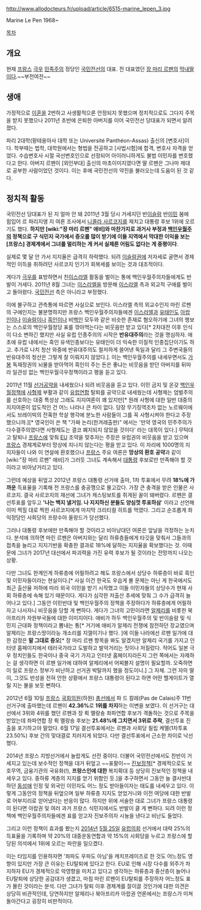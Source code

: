 http://www.allodocteurs.fr/upload/article/6515-marine_lepen_3.jpg

Marine Le Pen 1968~

[[목차]]
== 개요 ==
현재 [[프랑스]] [[극우]] [[민족주의]] 정당인 [[국민전선]]의 대표. 전 대표였던 [[장 마리 르펜]]의 [[막내]][[딸]]이다.~~부전여전~~

== 생애 ==
가정적으로 [[이혼]]을 2번하고 사생활적으론 안정되지 못했으며 정치적으로도 그다지 주목을 받지 못했으나 2011년 초반에 은퇴한 아버지를 이어 국민전선 당대표가 되면서 알려졌다.

파리 2대학(팡테옹아사 대학 또는 Université Panthéon-Assas) 출신의 [변호사]이다. 학부때는 법학, 대학원에서는 형법을 전공하고 [사법시험]에 합격, 변호사 자격을 얻었다. 수습변호사 시절 국선변호인으로 선정되어 아이러니하게도 불법 이민자를 변호했다고 한다.  아버지 르펜이 [외인부대] 출신의 마초이미지였다면 딸 르펜은 그나마 제대로 공부한 사람이었던 것이다. 이는 후에 국민전선의 약진을 불러오는데 도움이 된 것 같다. 
== 정치적 활동 ==
국민전선 당대표가 된 지 얼마 안 돼 2011년 3월 당시 거세지던 반[[이슬람]] 반[[이민]] 붐에 힘입어 르 파리지앵 지 여론 조사에서 [[니콜라 사르코지]]를 제치고 대통령 후보 1위에 오르기도 했다. '''하지만 [wiki:"장 마리 르펜" 애비]와 마찬가지로 과거사 부정과 [[백인]]우월주의 정책으로 구 식민지 국가에서 증오를 많이 받기에 이들 지역에서 막대한 이익을 보는 [프랑스] 경제계에서 그녀를 멀리하는 게 커서 실제론 어림도 없다는 게 중평이다'''.

실제로 몇 달 안 가서 지지율은 급격히 하락했다. 되려 [[이슬람]]권에 저자세로 굴면서 경제적인 이득을 취하려던 사르코지 인기가 회복세를 보이는 것과 대조적이다.

게다가 [[극우]]를 표방하면서 친[[이스라엘]] 활동을 벌이는 통에 백인우월주의자들에게도 반발이 거세다. 2011년 8월 그녀는 [[이스라엘]]을 방문해 [[이스라엘]] 측과 외교적 구애를 벌이고 돌아왔다. [[국민전선]] 측은 아니라고 부정했다.

이에 불구하고 관측통에 따르면 사실으로 보인다. 이스라엘 측의 외교수인지 마린 르펜의 구애인지는 불분명하지만 프랑스 백인우월주의자들에겐 [[이스라엘]]과 [[유태인]]도 [[아랍]]인이나 [[이슬람]]이나 [[흑인]]이나 비[[백인]] 모두와 같은 비슷한 존재로 혐오하기에 그녀의 행보는 스스로의 백인우월정당 표를 깎아먹는다는 비웃음만 받고 있다[* 2차대전 이후 인식이 다소 변하긴 했지만 사실 유럽 인종주의의 시작은 '''반유대주의'''라는 것을 명심하자. 애초에 유럽 내에서는 흑인 유색인종보다는 유태인이 더 익숙한 이질적 인종집단이기도 하고. 추가로 나치 청산 와중에 반유대주의도 철저하게 쓸어낸 독일과 달리 그 주변국들의 반유대주의 청산은 그렇게 잘 이뤄지지 않았다.]. 이는 백인우월주의를 내세우면서도 [[가봉]] 독재정권의 뇌물을 받아먹어 흑인이 주는 돈은 좋냐는 비웃음을 받던 아버지를 뒤따라 일관성 없는 백인우월극우정책이라고 평을 듣고 있다.

2011년 11월 [[선거]]공약을 내세웠으나 되려 비웃음을 듣고 있다. 이민 금지 및 온갖 [[백인]]우월정책에 [[사형]]제 부활과 같이 [[유럽연합]] 탈퇴를 공약으로 내세웠는데 사형제는 엄벌주의를 선호하는 대중 특성상 그래도 지지여론이 꽤 있지만[* 원래 사형에 대한 일반 대중의 지지여론이 압도적인 건 어느 나라나 큰 차이 없다. 당장 무기징역조차 없는 노르웨이에서도 브레이빅의 잔혹한 학살 행각에 분노한 사람들이 그를 꼭 사형시켜야 한다고 주장했으니까.][* 영국인이 쓴 책 "가짜 논리(한겨레출판)" 에서는 '만약 영국의 민주주의가 다수결주의였다면 사형제도는 결코 폐지되지 않았을 것이다' 라는 대목이 있다.] 무턱대고 탈퇴나 [[프랑스]]에 맞춰 [[EU]] 조약을 맞추자는 주장은 유럽권의 비웃음을 받고 있으며 [[프랑스]] 경제계로부터 망상에 지나지 않는다는 평을 받고 있다. 이 자리에 1000명의 지지자들이 나와 이 연설에 환호했으나 [[프랑스]] 주요 여론은 '''망상의 환호 공약'''과 같이 [wiki:"장 마리 르펜" 애비]가 그러듯 그녀도 계속해서 [[대통령]] 후보로만 만족해야 할 것이라고 비아냥거리고 있다.

그런데 예상을 뒤엎고 2012년 프랑스 대통령 선거에 출마, 1차 투표에서 무려 '''18%에 가까운''' 득표율을 기록해 전 프랑스를 충공깽으로 몰고갔다. 가장 큰 충격을 받은 인물은 사르코지. 결국 사르코지의 재선에 그녀가 캐스팅보트를 쥐게된 꼴이 돼버렸다. 르펜은 결선투표를 앞두고 ''''나는 백지 낼거임. 나 지지하신 분들도 양심껏 투표하삼'''' 이라고 선언해 이미 찍힐 대로 찍힌 사르코지에게 마지막 크리티컬 히트를 먹였다. 그리고 순조롭게 좌익정당인 사회당의 프랑수아 올랑드가 당선했다.

그러나 대통령 후보에만 만족해야 할 것이라고 비아냥대던 여론은 앞날을 걱정하는 눈치다. 분석에 의하면 마린 르펜은 아버지와는 달리 하류층들에게 타깃을 맞춰서 그들과의 접촉을 늘리고 지지기반을 확충한 결과로 18%에 달하는 지지율을 확보했다는 것. 이때문에 그녀가 2017년 대선에서 파괴력을 가진 유력 후보가 될 것이라는 전망까지 나오는 상황. 

다만 그녀도 한계인게 하류층에 어필하려고 해도 프랑스에서 상당수 하류층이 바로 흑인 및 이민자들이라는 현실이다.[* 사실 이건 한국도 우습게 볼 문제는 아닌 게 한국에서도 최근 출산율 저하에 따라 외국 이민을 받기 시작했고 이들 이민자들의 상당수가 현재 사회 하류층에 속해 있기 때문이다. 게다가 심각한 저출산 추세에 맞춰 그 수가 급격히 늘어나고 있다.] 그동안 이민반대 및 백인우월주의 정책을 주장하다가 하류층에게 어필하자고 나서자니 비웃음을 당할 게 뻔하다. 게다가 그녀의 고민이라면 [[알제리]]를 비롯한 북아프리카 자원부국들에 대한 이미지이다. 애비가 하두 백인우월주의 및 반이슬람 및 식민지 근대화 정책이라고 뽐내는 통[* 거기에 애비가 알제리 전쟁에 참전하던 장교였으며 알제리는 프랑스땅이라능 개소리를 지껄이기나 했다. ]에 이들 나라에선 르펜 일가에 대한 감정은 '''말 그대로 증오'''[* 장 마리 르펜 항목을 봐도 알겠지만 알제리 국기를 가지고 인터넷 홈페이지에서 테러국가라고 도발하고 발악거리는 짓이나 저질렀다. 적어도 일본 극우 정치인들도 한국이나 중국 국기 가지고 인터넷 홈페이지라든지 그런 쪽에서는 자제하는 걸 생각하면 이 르펜 일가에 대하여 알제리에서 어찌볼지 설명이 필요할까. 오죽하면 이 일로 프랑스 정부가 비난하고 선거권 박탈까지 했을 정도이니.] 그 자체. 그런 자의 딸이, 그것도 반성을 전혀 안한 상황에서 프랑스 대통령이 된다고 하면 어떤 헬게이트가 열릴 지는 불을 보듯 뻔하다. 

2012년 6월 10일 [[프랑스]] [[국회의원]](하원) [[총선]]에서 파 드 칼레(Pas de Calais)주 11번 선거구에 출마했는데 르펜이 '''42.36%'''로 '''1위를 차지'''하는 이변을 보였다. 이 선거구는 대선에서 3위와 4위를 했던 르펜과 장 뤽 멜랑숑 좌파연합 후보가 격돌하는 것으로 주목을 받았는데 좌파연합 장 뤽 멜랑숑 후보는 '''21.48%에 그치면서 3위로 추락''', 결선투표 진출을 포기하고야 말았다. 6월 17일 결선투표에서는 르펜과 사회당 필립 케멜(1차투표 23.50%) 후보 간의 맞대결로 치러지게 되었다. 다만 결선투표에서 근소한 차이로 낙선했다.

2014년 프랑스 지방선거에서 놀랍게도 선전 중이다. 더불어 국민전선에서도 찬반이 거세지고 있는데 보수적인 정책을 대거 뒤엎고 ~~표팔이~~ [[진보]]정책[* 경제적으로도 보호무역, 금융기관의 국유화(!), '''프랑스인에 대한''' 복지확대 등 상당히 진보적인 정책을 내세우고 있다. 중하류 계층의 지지를 얻기 위함인 듯.]을 추구하면서 그동안 늘 결사반대하던 [[동성애]] 인정 및 외국인 이민자도 어느 정도 받아들이자는 태도를 내세우고 있다. 이렇게 그동안의 정책을 뒤엎으며 일부 하류층 지지도 얻었거니와 이전 여당에 대한 반발로 어부지리로 얻어냈다는 반응이 많다. 하지만 위에 서술한 대로 그녀가 프랑스 대통령이 된다면 아랍권 및 여러 과거 프랑스 식민지에서도 반발이 클 게 뻔하다. 되려 이런 정책에 백인우월주의자들에겐 표를 얻고자 진보주의자 시늉을 낸다고 비난도 들었다.

그리고 이런 정책이 효과를 봤는지 [[2014년]] [[5월 25일]] [[유럽의회]] 선거에서 대략 25%의 득표율을 기록하며 약 20%의 대중운동연합과 약 15%의 사회당을 누르고 프랑스에 할당된 의석에서 1위에 오르는 파란을 일으켰다.

이는 타임지를 인용하자면 '좌파도 우파도 아님'을 캐치프레이즈로 한 것도 어느정도 영향이 있지만 가장 큰 이유는 EU탈퇴에 있다고 한다. EU로 인해 시장 다수를 외주가 차지하자 EU가 경제적으로 악영향을 미치고 있다고 생각하는 하류층과 중산층이 늘어나 EU탈퇴에 상당한 공감대가 생겼고, 마침 마린 르펜이 EU탈퇴를 주장하자 어느정도 표가 몰린 것이라는 분석. 다만 그녀가 탈퇴 이후 경제계를 잘이끌 것인가에 대한 의견은 상당히 비관적인데, 당연하지만 알제리나 북아프리카 아랍권 언론에서는 프랑스가 미쳐돌아간다고 굉장히 비판적이다.
